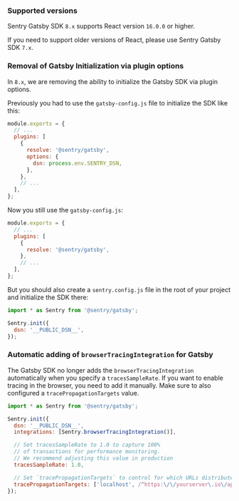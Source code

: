 ### Supported versions

Sentry Gatsby SDK `8.x` supports React version `16.0.0` or higher.

If you need to support older versions of React, please use Sentry Gatsby SDK `7.x`.

<Include name="migration/javascript-v8/compatible-browsers" />

### Removal of Gatsby Initialization via plugin options

In `8.x`, we are removing the ability to initialize the Gatsby SDK via plugin options.

Previously you had to use the `gatsby-config.js` file to initialize the SDK like this:

```JavaScript {gatsby-config.js}
module.exports = {
  // ...
  plugins: [
    {
      resolve: '@sentry/gatsby',
      options: {
        dsn: process.env.SENTRY_DSN,
      },
    },
    // ...
  ],
};
```

Now you still use the `gatsby-config.js`:

```JavaScript {gatsby-config.js}
module.exports = {
  // ...
  plugins: [
    {
      resolve: '@sentry/gatsby',
    },
    // ...
  ],
};
```

But you should also create a `sentry.config.js` file in the root of your project and initialize the SDK there:

```JavaScript {sentry.config.js}
import * as Sentry from '@sentry/gatsby';

Sentry.init({
  dsn: '__PUBLIC_DSN__',
});
```

### Automatic adding of `browserTracingIntegration` for Gatsby

The Gatsby SDK no longer adds the `browserTracingIntegration` automatically when you specify a `tracesSampleRate`. If you want to enable tracing in the browser, you need to add it manually. Make sure to also configured a `tracePropagationTargets` value.

```JavaScript {sentry.config.js}
import * as Sentry from '@sentry/gatsby';

Sentry.init({
  dsn: '__PUBLIC_DSN__',
  integrations: [Sentry.browserTracingIntegration()],

  // Set tracesSampleRate to 1.0 to capture 100%
  // of transactions for performance monitoring.
  // We recommend adjusting this value in production
  tracesSampleRate: 1.0,

  // Set `tracePropagationTargets` to control for which URLs distributed tracing should be enabled
  tracePropagationTargets: ['localhost', /^https:\/\/yourserver\.io\/api/],
});
```
